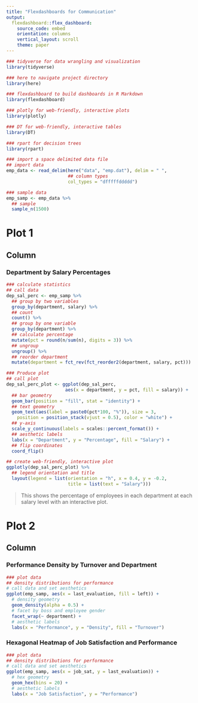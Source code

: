 ```yaml
---
title: "Flexdashboards for Communication"
output:
  flexdashboard::flex_dashboard:
    source_code: embed
    orientation: columns
    vertical_layout: scroll
    theme: paper
---
```


```r
### tidyverse for data wrangling and visualization
library(tidyverse)

### here to navigate project directory
library(here)

### flexdashboard to build dashboards in R Markdown
library(flexdashboard)

### plotly for web-friendly, interactive plots
library(plotly)

### DT for web-friendly, interactive tables
library(DT)

### rpart for decision trees
library(rpart)
```

```r
### import a space delimited data file
## import data
emp_data <- read_delim(here("data", "emp.dat"), delim = " ",
                       ## column types
                       col_types = "dfffffddddd")

### sample data
emp_samp <- emp_data %>%
  ## sample
  sample_n(1500)
```

Plot 1 {data-navmenu=Plots}
================

Column
-----------------------------------------------------------------------

### Department by Salary Percentages

```r
### calculate statistics
## call data
dep_sal_perc <- emp_samp %>%
  ## group by two variables
  group_by(department, salary) %>%
  ## count
  count() %>%
  ## group by one variable
  group_by(department) %>%
  ## calculate percentage
  mutate(pct = round(n/sum(n), digits = 3)) %>%
  ## ungroup
  ungroup() %>%
  ## reorder department
  mutate(department = fct_rev(fct_reorder2(department, salary, pct)))

### Produce plot
## call plot
dep_sal_perc_plot <- ggplot(dep_sal_perc,
                      aes(x = department, y = pct, fill = salary)) +
  ## bar geometry
  geom_bar(position = "fill", stat = "identity") +
  ## text geometry
  geom_text(aes(label = paste0(pct*100, "%")), size = 3,
    position = position_stack(vjust = 0.5), color = "white") +
  ## y-axis
  scale_y_continuous(labels = scales::percent_format()) +
  ## aesthetic labels
  labs(x = "Department", y = "Percentage", fill = "Salary") +
  ## flip coordinates
  coord_flip() 

## create web-friendly, interactive plot
ggplotly(dep_sal_perc_plot) %>%
  ## legend orientation and title
  layout(legend = list(orientation = "h", x = 0.4, y = -0.2, 
                       title = list(text = "Salary")))
```

> This shows the percentage of employees in each department at each salary level with an interactive plot. 

Plot 2 {data-navmenu=Plots}
================

Column {.tabset}
-----------------------------------------------------------------------

### Performance Density by Turnover and Department

```r
### plot data
## density distributions for performance
# call data and set aesthetics
ggplot(emp_samp, aes(x = last_evaluation, fill = left)) +
  # density geometry
  geom_density(alpha = 0.5) +
  # facet by boss and employee gender
  facet_wrap(~ department) +
  # aesthetic labels
  labs(x = "Performance", y = "Density", fill = "Turnover") 
```

### Hexagonal Heatmap of Job Satisfaction and Performance

```r
### plot data
## density distributions for performance
# call data and set aesthetics
ggplot(emp_samp, aes(x = job_sat, y = last_evaluation)) +
  # hex geometry
  geom_hex(bins = 20) +
  # aesthetic labels
  labs(x = "Job Satisfaction", y = "Performance") 
```
